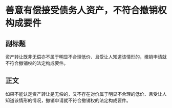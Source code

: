 # 善意有偿接受债务人资产，不符合撤销权构成要件
## 副标题
资产转让既非无偿亦不属于明显不合理低价、且受让人知道该情形的，撤销申请就不符合撤销权的法定构成要件。
## 正文
如果不能认定资产转让是无偿的，又不存在对价属于明显不合理的低价、且受让人知道该情形的情况，撤销申请就不符合撤销权的法定构成要件。
